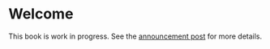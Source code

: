 # Welcome {.unnumbered} 

This book is work in progress. 
See
the [announcement
post](https://blog.schochastics.net/posts/2024-04-04_announcing-r4sna/) for more details.